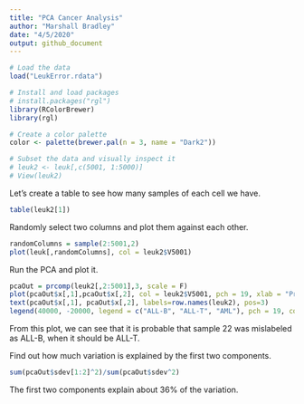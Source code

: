 ```yaml
---
title: "PCA Cancer Analysis"
author: "Marshall Bradley"
date: "4/5/2020"
output: github_document
---
```


```r
# Load the data
load("LeukError.rdata")

# Install and load packages
# install.packages("rgl")
library(RColorBrewer)
library(rgl)

# Create a color palette
color <- palette(brewer.pal(n = 3, name = "Dark2"))

# Subset the data and visually inspect it
# leuk2 <- leuk[,c(5001, 1:5000)]
# View(leuk2)
```

Let's create a table to see how many samples of each cell we have.

```r
table(leuk2[1])
```

Randomly select two columns and plot them against each other.

```r
randomColumns = sample(2:5001,2)
plot(leuk[,randomColumns], col = leuk2$V5001)
```

Run the PCA and plot it.

```r
pcaOut = prcomp(leuk2[,2:5001],3, scale = F)
plot(pcaOut$x[,1],pcaOut$x[,2], col = leuk2$V5001, pch = 19, xlab = "Principal Component 1", ylab = "Principal Component 2", main = 'Cancer Samples Projected into 2-dimensions')
text(pcaOut$x[,1], pcaOut$x[,2], labels=row.names(leuk2), pos=3)
legend(40000, -20000, legend = c("ALL-B", "ALL-T", "AML"), pch = 19, col = color)
```

From this plot, we can see that it is probable that sample 22 was mislabeled as ALL-B, when it should be ALL-T.

Find out how much variation is explained by the first two components.
```r
sum(pcaOut$sdev[1:2]^2)/sum(pcaOut$sdev^2)
```
The first two components explain about 36% of the variation.